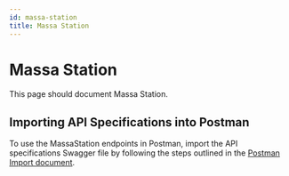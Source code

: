 ```yaml
---
id: massa-station
title: Massa Station
---
```


# Massa Station

This page should document Massa Station.

## Importing API Specifications into Postman

To use the MassaStation endpoints in Postman, import the API specifications Swagger file by following the steps outlined in the [Postman Import document](/docs/build/wallet/import-swagger.mdx).
